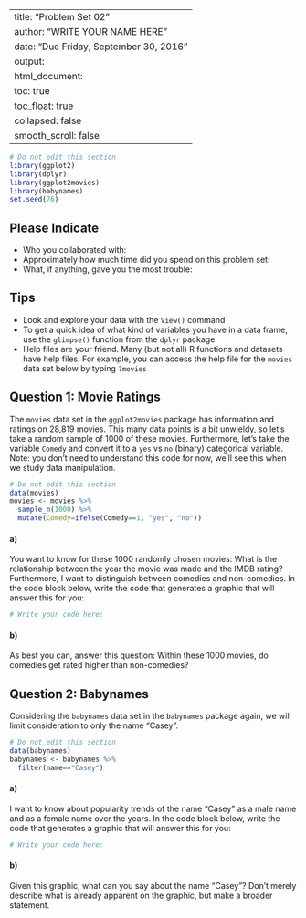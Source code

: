 
---
title: "Problem Set 02"
author: "WRITE YOUR NAME HERE"
date: "Due Friday, September 30, 2016"
output:
  html_document:
    toc: true
    toc_float: true
    collapsed: false
    smooth_scroll: false
---


```r
# Do not edit this section
library(ggplot2)
library(dplyr)
library(ggplot2movies)
library(babynames)
set.seed(76)
```


## Please Indicate

* Who you collaborated with:
* Approximately how much time did you spend on this problem set:
* What, if anything, gave you the most trouble:





## Tips

* Look and explore your data with the `View()` command
* To get a quick idea of what kind of variables you have in a data frame, use the `glimpse()` function from the `dplyr` package
* Help files are your friend. Many (but not all) R functions and datasets have help files. For example, you can 
access the help file for the `movies` data set below by typing `?movies`




## Question 1: Movie Ratings

The `movies` data set in the `ggplot2movies` package has information and ratings
on 28,819 movies. This many data points is a bit unwieldy, so let's take a
random sample of 1000 of these movies. Furthermore, let's take the variable
`Comedy` and convert it to a `yes` vs `no` (binary) categorical variable. Note:
you don't need to understand this code for now, we'll see this when we study
data manipulation.

```r
# Do not edit this section
data(movies)
movies <- movies %>% 
  sample_n(1000) %>% 
  mutate(Comedy=ifelse(Comedy==1, "yes", "no"))
```

#### a)

You want to know for these 1000 randomly chosen movies: What is the relationship
between the year the movie was made and the IMDB rating? Furthermore, I want to 
distinguish between comedies and non-comedies. In the code block below, write
the code that generates a graphic that will answer this for you:

```r
# Write your code here:

```

#### b)

As best you can, answer this question: Within these 1000 movies, do comedies get 
rated higher than non-comedies?







## Question 2: Babynames

Considering the `babynames` data set in the `babynames` package again, we will 
limit consideration to only the name "Casey".

```r
# Do not edit this section
data(babynames)
babynames <- babynames %>% 
  filter(name=="Casey")
```

#### a)

I want to know about popularity trends of the name "Casey" as a male name and as
a female name over the years. In the code block below, write the code that
generates a graphic that will answer this for you:

```r
# Write your code here:

```


#### b)

Given this graphic, what can you say about the name "Casey"? Don't merely describe
what is already apparent on the graphic, but make a broader statement.




